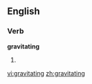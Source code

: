 
==English==

===Verb===
'''gravitating'''

# {{present participle of|[[gravitate]]}}

[[vi:gravitating]]
[[zh:gravitating]]